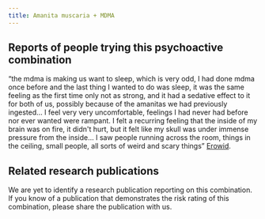 ---
title: Amanita muscaria + MDMA
---
## Reports of people trying this psychoactive combination

“the mdma is making us want to sleep, which is very odd, I had done mdma once before and the last thing I wanted to do was sleep, it was the same feeling as the first time only not as strong, and it had a sedative effect to it for both of us, possibly because of the amanitas we had previously ingested… I feel very very uncomfortable, feelings I had never had before nor ever wanted were rampant. I felt a recurring feeling that the inside of my brain was on fire, it didn't hurt, but it felt like my skull was under immense pressure from the inside… I saw people running across the room, things in the ceiling, small people, all sorts of weird and scary things” [Erowid](https://erowid.org/experiences/exp.php?ID=43071).

## Related research publications

We are yet to identify a research publication reporting on this combination. If you know of a publication that demonstrates the risk rating of this combination, please share the publication with us.






